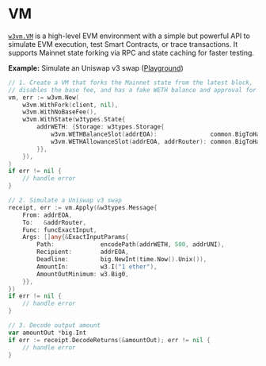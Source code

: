 # VM


[`w3vm.VM`](https://pkg.go.dev/github.com/lmittmann/w3/w3vm#VM) is a high-level EVM environment with a simple but powerful API to simulate EVM execution, test Smart Contracts, or trace transactions. It supports Mainnet state forking via RPC and state caching for faster testing.

**Example:** Simulate an Uniswap v3 swap ([Playground](https://pkg.go.dev/github.com/lmittmann/w3/w3vm#example-VM))

```go
// 1. Create a VM that forks the Mainnet state from the latest block,
// disables the base fee, and has a fake WETH balance and approval for the router
vm, err := w3vm.New(
    w3vm.WithFork(client, nil),
    w3vm.WithNoBaseFee(),
    w3vm.WithState(w3types.State{
        addrWETH: {Storage: w3types.Storage{
            w3vm.WETHBalanceSlot(addrEOA):               common.BigToHash(w3.I("1 ether")),
            w3vm.WETHAllowanceSlot(addrEOA, addrRouter): common.BigToHash(w3.I("1 ether")),
        }},
    }),
)
if err != nil {
    // handle error
}

// 2. Simulate a Uniswap v3 swap
receipt, err := vm.Apply(&w3types.Message{
    From: addrEOA,
    To:   &addrRouter,
    Func: funcExactInput,
    Args: []any{&ExactInputParams{
        Path:             encodePath(addrWETH, 500, addrUNI),
        Recipient:        addrEOA,
        Deadline:         big.NewInt(time.Now().Unix()),
        AmountIn:         w3.I("1 ether"),
        AmountOutMinimum: w3.Big0,
    }},
})
if err != nil {
    // handle error
}

// 3. Decode output amount
var amountOut *big.Int
if err := receipt.DecodeReturns(&amountOut); err != nil {
    // handle error
}
```

